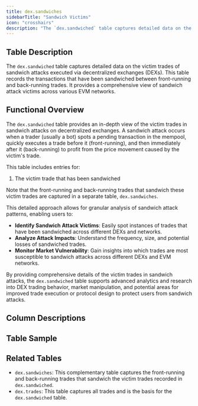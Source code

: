 ```yaml
---
title: dex.sandwiches
sidebarTitle: "Sandwich Victims"
icon: "crosshairs"
description: "The `dex.sandwiched` table captures detailed data on the victim trades of sandwich attacks in decentralized exchanges (DEXs), recording transactions that have been sandwiched across various EVM networks."
---
```


## Table Description

The `dex.sandwiched` table captures detailed data on the victim trades of sandwich attacks executed via decentralized exchanges (DEXs). This table records the transactions that have been sandwiched between front-running and back-running trades. It provides a comprehensive view of sandwich attack victims across various EVM networks.

## Functional Overview

The `dex.sandwiched` table provides an in-depth view of the victim trades in sandwich attacks on decentralized exchanges. A sandwich attack occurs when a trader (usually a bot) spots a pending transaction in the mempool, quickly executes a trade before it (front-running), and then immediately after it (back-running) to profit from the price movement caused by the victim's trade.

This table includes entries for:
1. The victim trade that has been sandwiched

Note that the front-running and back-running trades that sandwich these victim trades are captured in a separate table, `dex.sandwiches`.

This detailed approach allows for granular analysis of sandwich attack patterns, enabling users to:

- **Identify Sandwich Attack Victims**: Easily spot instances of trades that have been sandwiched across different DEXs and networks.
- **Analyze Attack Impacts**: Understand the frequency, size, and potential losses of sandwiched trades.
- **Monitor Market Vulnerability**: Gain insights into which trades are most susceptible to sandwich attacks across different DEXs and EVM networks.

By providing comprehensive details of the victim trades in sandwich attacks, the `dex.sandwiched` table supports advanced analytics and research into DEX trading behavior, market manipulation, and potential areas for improved trade execution or protocol design to protect users from sandwich attacks.

## Column Descriptions


<ColumnDescriptions tableSchema="dex" tableName="sandwiched" />

## Table Sample


<TableSample tableSchema="dex" tableName="sandwiched" />

## Related Tables

- `dex.sandwiches`: This complementary table captures the front-running and back-running trades that sandwich the victim trades recorded in `dex.sandwiched`.
- `dex.trades`: This table captures all trades and is the basis for the `dex.sandwiched` table.
